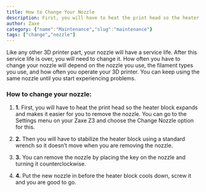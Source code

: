 ```yaml
---
title: How to Change Your Nozzle
description: First, you will have to heat the print head so the heater block expands and makes it easier for you to remove the nozzle. You can go to the Settings menu on your Zaxe Z3 and choose the Change Nozzle option for this.
author: Zaxe
category: {"name":"Maintenance","slug":"maintenance"}
tags: ["change","nozzle"]
---
```


<Aligned>
<ColumnImage image={{imageURL:"posts/basic-maintenance-zaxe-z3/img/zaxe-z3-changing-nozzle.webp", imageALT:"How to Change Your Nozzle"}}>
Like any other 3D printer part, your nozzle will have a service life. After this service life is over, you will need to change it. How often you have to change your nozzle will depend on the nozzle you use, the filament types you use, and how often you operate your 3D printer. You can keep using the same nozzle until you start experiencing problems.
</ColumnImage>
<br/>

<h3>How to change your nozzle:</h3>

1. <strong className="list-number">1.</strong> First, you will have to heat the print head so the heater block expands and makes it easier for you to remove the nozzle. You can go to the Settings menu on your Zaxe Z3 and choose the Change Nozzle option for this.

2. <strong className="list-number">2.</strong> Then you will have to stabilize the heater block using a standard wrench so it doesn’t move when you are removing the nozzle.

3. <strong className="list-number">3.</strong> You can remove the nozzle by placing the key on the nozzle and turning it counterclockwise.

4. <strong className="list-number">4.</strong> Put the new nozzle in before the heater block cools down, screw it and you are good to go.
</Aligned>